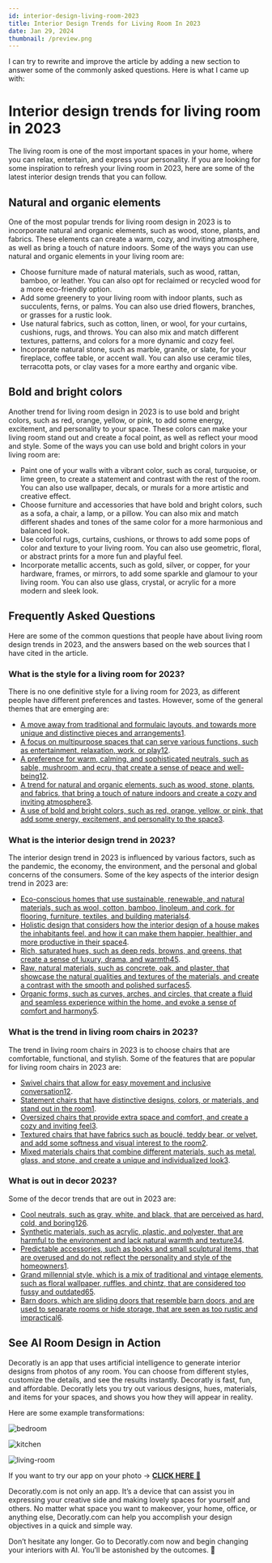 ```yaml
---
id: interior-design-living-room-2023
title: Interior Design Trends for Living Room In 2023
date: Jan 29, 2024
thumbnail: /preview.png
---
```


I can try to rewrite and improve the article by adding a new section to answer some of the commonly asked questions. Here is what I came up with:

# Interior design trends for living room in 2023

The living room is one of the most important spaces in your home, where you can relax, entertain, and express your personality. If you are looking for some inspiration to refresh your living room in 2023, here are some of the latest interior design trends that you can follow.

## Natural and organic elements

One of the most popular trends for living room design in 2023 is to incorporate natural and organic elements, such as wood, stone, plants, and fabrics. These elements can create a warm, cozy, and inviting atmosphere, as well as bring a touch of nature indoors. Some of the ways you can use natural and organic elements in your living room are:

- Choose furniture made of natural materials, such as wood, rattan, bamboo, or leather. You can also opt for reclaimed or recycled wood for a more eco-friendly option.
- Add some greenery to your living room with indoor plants, such as succulents, ferns, or palms. You can also use dried flowers, branches, or grasses for a rustic look.
- Use natural fabrics, such as cotton, linen, or wool, for your curtains, cushions, rugs, and throws. You can also mix and match different textures, patterns, and colors for a more dynamic and cozy feel.
- Incorporate natural stone, such as marble, granite, or slate, for your fireplace, coffee table, or accent wall. You can also use ceramic tiles, terracotta pots, or clay vases for a more earthy and organic vibe.

## Bold and bright colors

Another trend for living room design in 2023 is to use bold and bright colors, such as red, orange, yellow, or pink, to add some energy, excitement, and personality to your space. These colors can make your living room stand out and create a focal point, as well as reflect your mood and style. Some of the ways you can use bold and bright colors in your living room are:

- Paint one of your walls with a vibrant color, such as coral, turquoise, or lime green, to create a statement and contrast with the rest of the room. You can also use wallpaper, decals, or murals for a more artistic and creative effect.
- Choose furniture and accessories that have bold and bright colors, such as a sofa, a chair, a lamp, or a pillow. You can also mix and match different shades and tones of the same color for a more harmonious and balanced look.
- Use colorful rugs, curtains, cushions, or throws to add some pops of color and texture to your living room. You can also use geometric, floral, or abstract prints for a more fun and playful feel.
- Incorporate metallic accents, such as gold, silver, or copper, for your hardware, frames, or mirrors, to add some sparkle and glamour to your living room. You can also use glass, crystal, or acrylic for a more modern and sleek look.

## Frequently Asked Questions

Here are some of the common questions that people have about living room design trends in 2023, and the answers based on the web sources that I have cited in the article.

### What is the style for a living room for 2023?

There is no one definitive style for a living room for 2023, as different people have different preferences and tastes. However, some of the general themes that are emerging are:

- [A move away from traditional and formulaic layouts, and towards more unique and distinctive pieces and arrangements](https://www.thespruce.com/2023-living-room-trends-6749661)[1](https://www.thespruce.com/2023-living-room-trends-6749661).
- [A focus on multipurpose spaces that can serve various functions, such as entertainment, relaxation, work, or play](https://www.thespruce.com/2023-living-room-trends-6749661)[1](https://www.thespruce.com/2023-living-room-trends-6749661)[2](https://www.bhg.com/living-room-trends-7552960).
- [A preference for warm, calming, and sophisticated neutrals, such as sable, mushroom, and ecru, that create a sense of peace and well-being](https://www.thespruce.com/2023-living-room-trends-6749661)[1](https://www.thespruce.com/2023-living-room-trends-6749661)[2](https://www.bhg.com/living-room-trends-7552960).
- [A trend for natural and organic elements, such as wood, stone, plants, and fabrics, that bring a touch of nature indoors and create a cozy and inviting atmosphere](https://www.thespruce.com/2023-living-room-trends-6749661)[3](https://www.decorilla.com/online-decorating/living-room-trends-2023/).
- [A use of bold and bright colors, such as red, orange, yellow, or pink, that add some energy, excitement, and personality to the space](https://www.thespruce.com/2023-living-room-trends-6749661)[3](https://www.decorilla.com/online-decorating/living-room-trends-2023/).

### What is the interior design trend in 2023?

The interior design trend in 2023 is influenced by various factors, such as the pandemic, the economy, the environment, and the personal and global concerns of the consumers. Some of the key aspects of the interior design trend in 2023 are:

- [Eco-conscious homes that use sustainable, renewable, and natural materials, such as wool, cotton, bamboo, linoleum, and cork, for flooring, furniture, textiles, and building materials](https://www.thespruce.com/2023-living-room-trends-6749661)[4](https://www.bhg.com/2023-interior-design-trends-6751051).
- [Holistic design that considers how the interior design of a house makes the inhabitants feel, and how it can make them happier, healthier, and more productive in their space](https://www.thespruce.com/2023-living-room-trends-6749661)[4](https://www.bhg.com/2023-interior-design-trends-6751051).
- [Rich, saturated hues, such as deep reds, browns, and greens, that create a sense of luxury, drama, and warmth](https://www.thespruce.com/2023-living-room-trends-6749661)[4](https://www.bhg.com/2023-interior-design-trends-6751051)[5](https://www.elledecor.com/design-decorate/trends/a42221755/interior-design-trends-2023/).
- [Raw, natural materials, such as concrete, oak, and plaster, that showcase the natural qualities and textures of the materials, and create a contrast with the smooth and polished surfaces](https://www.thespruce.com/2023-living-room-trends-6749661)[5](https://www.elledecor.com/design-decorate/trends/a42221755/interior-design-trends-2023/).
- [Organic forms, such as curves, arches, and circles, that create a fluid and seamless experience within the home, and evoke a sense of comfort and harmony](https://www.thespruce.com/2023-living-room-trends-6749661)[5](https://www.elledecor.com/design-decorate/trends/a42221755/interior-design-trends-2023/).

### What is the trend in living room chairs in 2023?

The trend in living room chairs in 2023 is to choose chairs that are comfortable, functional, and stylish. Some of the features that are popular for living room chairs in 2023 are:

- [Swivel chairs that allow for easy movement and inclusive conversation](https://www.thespruce.com/2023-living-room-trends-6749661)[1](https://www.thespruce.com/2023-living-room-trends-6749661)[2](https://www.bhg.com/living-room-trends-7552960).
- [Statement chairs that have distinctive designs, colors, or materials, and stand out in the room](https://www.thespruce.com/2023-living-room-trends-6749661)[1](https://www.thespruce.com/2023-living-room-trends-6749661).
- [Oversized chairs that provide extra space and comfort, and create a cozy and inviting feel](https://www.thespruce.com/2023-living-room-trends-6749661)[3](https://www.decorilla.com/online-decorating/living-room-trends-2023/).
- [Textured chairs that have fabrics such as bouclé, teddy bear, or velvet, and add some softness and visual interest to the room](https://www.thespruce.com/2023-living-room-trends-6749661)[2](https://www.bhg.com/living-room-trends-7552960).
- [Mixed materials chairs that combine different materials, such as metal, glass, and stone, and create a unique and individualized look](https://www.thespruce.com/2023-living-room-trends-6749661)[3](https://www.decorilla.com/online-decorating/living-room-trends-2023/).

### What is out in decor 2023?

Some of the decor trends that are out in 2023 are:

- [Cool neutrals, such as gray, white, and black, that are perceived as hard, cold, and boring](https://www.thespruce.com/2023-living-room-trends-6749661)[1](https://www.thespruce.com/2023-living-room-trends-6749661)[2](https://www.bhg.com/living-room-trends-7552960)[6](https://decormatters.com/blog/2023-decor-trends-what-s-out-and-what-s-in-according-to-interior-designers).
- [Synthetic materials, such as acrylic, plastic, and polyester, that are harmful to the environment and lack natural warmth and texture](https://www.thespruce.com/2023-living-room-trends-6749661)[3](https://www.decorilla.com/online-decorating/living-room-trends-2023/)[4](https://www.bhg.com/2023-interior-design-trends-6751051).
- [Predictable accessories, such as books and small sculptural items, that are overused and do not reflect the personality and style of the homeowners](https://www.thespruce.com/2023-living-room-trends-6749661)[1](https://www.thespruce.com/2023-living-room-trends-6749661).
- [Grand millennial style, which is a mix of traditional and vintage elements, such as floral wallpaper, ruffles, and chintz, that are considered too fussy and outdated](https://decormatters.com/blog/2023-decor-trends-what-s-out-and-what-s-in-according-to-interior-designers)[6](https://decormatters.com/blog/2023-decor-trends-what-s-out-and-what-s-in-according-to-interior-designers)[5](https://www.elledecor.com/design-decorate/trends/a42221755/interior-design-trends-2023/).
- [Barn doors, which are sliding doors that resemble barn doors, and are used to separate rooms or hide storage, that are seen as too rustic and impractical](https://decormatters.com/blog/2023-decor-trends-what-s-out-and-what-s-in-according-to-interior-designers)[6](https://decormatters.com/blog/2023-decor-trends-what-s-out-and-what-s-in-according-to-interior-designers).

## See AI Room Design in Action

Decoratly is an app that uses artificial intelligence to generate interior designs from photos of any room. You can choose from different styles, customize the details, and see the results instantly. Decoratly is fast, fun, and affordable. Decoratly lets you try out various designs, hues, materials, and items for your spaces, and shows you how they will appear in reality.

Here are some example transformations:

![bedroom](/examples/bedroom.jpg)

![kitchen](/examples/kitchen.jpg)

![living-room](/examples/living-room.jpg)

If you want to try our app on your photo → [**CLICK HERE** 🏡](https://www.decoratly.com)

Decoratly.com is not only an app. It’s a device that can assist you in expressing your creative side and making lovely spaces for yourself and others. No matter what space you want to makeover, your home, office, or anything else, Decoratly.com can help you accomplish your design objectives in a quick and simple way.

Don’t hesitate any longer. Go to Decoratly.com now and begin changing your interiors with AI. You’ll be astonished by the outcomes. 🙌
